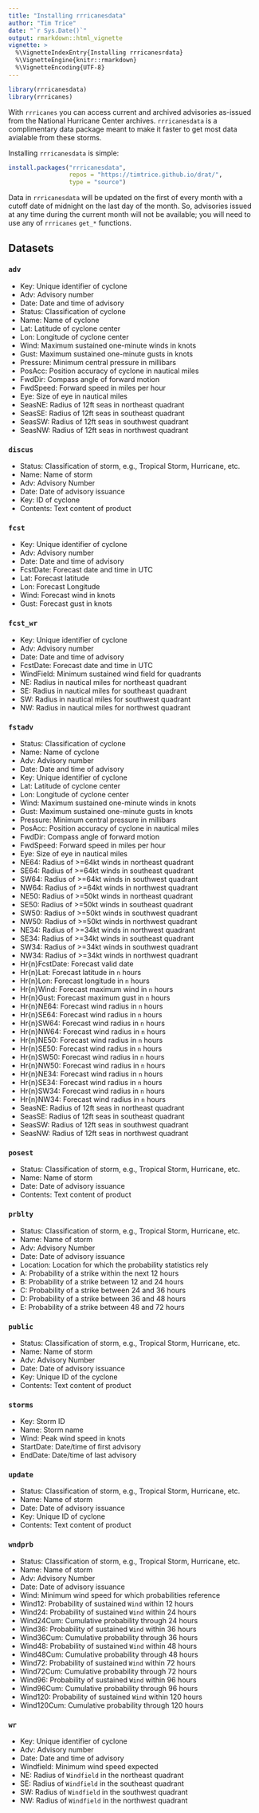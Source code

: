 ```yaml
---
title: "Installing rrricanesdata"
author: "Tim Trice"
date: "`r Sys.Date()`"
output: rmarkdown::html_vignette
vignette: >
  %\VignetteIndexEntry{Installing rrricanesrdata}
  %\VignetteEngine{knitr::rmarkdown}
  %\VignetteEncoding{UTF-8}
---
```


```r
library(rrricanesdata)
library(rrricanes)
```

With `rrricanes` you can access current and archived advisories as-issued from the National Hurricane Center archives. `rrricanesdata` is a complimentary data package meant to make it faster to get most data avialable from these storms. 

Installing `rrricanesdata` is simple:

```r
install.packages("rrricanesdata", 
                 repos = "https://timtrice.github.io/drat/", 
                 type = "source")
```

Data in `rrricanesdata` will be updated on the first of every month with a cutoff date of midnight on the last day of the month. So, advisories issued at any time during the current month will not be available; you will need to use any of `rrricanes` `get_*` functions. 

## Datasets

### `adv`
  * Key: Unique identifier of cyclone
  * Adv: Advisory number
  * Date: Date and time of advisory
  * Status: Classification of cyclone
  * Name: Name of cyclone
  * Lat: Latitude of cyclone center
  * Lon: Longitude of cyclone center
  * Wind: Maximum sustained one-minute winds in knots
  * Gust: Maximum sustained one-minute gusts in knots
  * Pressure: Minimum central pressure in millibars
  * PosAcc: Position accuracy of cyclone in nautical miles
  * FwdDir: Compass angle of forward motion
  * FwdSpeed: Forward speed in miles per hour
  * Eye: Size of eye in nautical miles
  * SeasNE: Radius of 12ft seas in northeast quadrant
  * SeasSE: Radius of 12ft seas in southeast quadrant
  * SeasSW: Radius of 12ft seas in southwest quadrant
  * SeasNW: Radius of 12ft seas in northwest quadrant

### `discus`
  * Status: Classification of storm, e.g., Tropical Storm, Hurricane,
    etc.
  * Name: Name of storm
  * Adv: Advisory Number
  * Date: Date of advisory issuance
  * Key: ID of cyclone
  * Contents: Text content of product

### `fcst`
  * Key: Unique identifier of cyclone
  * Adv: Advisory number
  * Date: Date and time of advisory
  * FcstDate: Forecast date and time in UTC
  * Lat: Forecast latitude
  * Lon: Forecast Longitude
  * Wind: Forecast wind in knots
  * Gust: Forecast gust in knots

### `fcst_wr`
  * Key: Unique identifier of cyclone
  * Adv: Advisory number
  * Date: Date and time of advisory
  * FcstDate: Forecast date and time in UTC
  * WindField: Minimum sustained wind field for quadrants
  * NE: Radius in nautical miles for northeast quadrant
  * SE: Radius in nautical miles for southeast quadrant
  * SW: Radius in nautical miles for southwest quadrant
  * NW: Radius in nautical miles for northwest quadrant

### `fstadv`
  * Status: Classification of cyclone
  * Name: Name of cyclone
  * Adv: Advisory number
  * Date: Date and time of advisory
  * Key: Unique identifier of cyclone
  * Lat: Latitude of cyclone center
  * Lon: Longitude of cyclone center
  * Wind: Maximum sustained one-minute winds in knots
  * Gust: Maximum sustained one-minute gusts in knots
  * Pressure: Minimum central pressure in millibars
  * PosAcc: Position accuracy of cyclone in nautical miles
  * FwdDir: Compass angle of forward motion
  * FwdSpeed: Forward speed in miles per hour
  * Eye: Size of eye in nautical miles
  * NE64: Radius of >=64kt winds in northeast quadrant
  * SE64: Radius of >=64kt winds in southeast quadrant
  * SW64: Radius of >=64kt winds in southwest quadrant
  * NW64: Radius of >=64kt winds in northwest quadrant
  * NE50: Radius of >=50kt winds in northeast quadrant
  * SE50: Radius of >=50kt winds in southeast quadrant
  * SW50: Radius of >=50kt winds in southwest quadrant
  * NW50: Radius of >=50kt winds in northwest quadrant
  * NE34: Radius of >=34kt winds in northwest quadrant
  * SE34: Radius of >=34kt winds in southeast quadrant
  * SW34: Radius of >=34kt winds in southwest quadrant
  * NW34: Radius of >=34kt winds in northwest quadrant
  * Hr\{n\}FcstDate: Forecast valid date
  * Hr\{n\}Lat: Forecast latitude in `n` hours
  * Hr\{n\}Lon: Forecast longitude in `n` hours
  * Hr\{n\}Wind: Forecast maximum wind in `n` hours
  * Hr\{n\}Gust: Forecast maximum gust in `n` hours
  * Hr\{n\}NE64: Forecast wind radius in `n` hours
  * Hr\{n\}SE64: Forecast wind radius in `n` hours
  * Hr\{n\}SW64: Forecast wind radius in `n` hours
  * Hr\{n\}NW64: Forecast wind radius in `n` hours
  * Hr\{n\}NE50: Forecast wind radius in `n` hours
  * Hr\{n\}SE50: Forecast wind radius in `n` hours
  * Hr\{n\}SW50: Forecast wind radius in `n` hours
  * Hr\{n\}NW50: Forecast wind radius in `n` hours
  * Hr\{n\}NE34: Forecast wind radius in `n` hours
  * Hr\{n\}SE34: Forecast wind radius in `n` hours
  * Hr\{n\}SW34: Forecast wind radius in `n` hours
  * Hr\{n\}NW34: Forecast wind radius in `n` hours
  * SeasNE: Radius of 12ft seas in northeast quadrant
  * SeasSE: Radius of 12ft seas in southeast quadrant
  * SeasSW: Radius of 12ft seas in southwest quadrant
  * SeasNW: Radius of 12ft seas in northwest quadrant

### `posest`
  * Status: Classification of storm, e.g., Tropical Storm, Hurricane,
    etc.
  * Name: Name of storm
  * Date: Date of advisory issuance
  * Contents: Text content of product

### `prblty`
  * Status: Classification of storm, e.g., Tropical Storm, Hurricane,
    etc.
  * Name: Name of storm
  * Adv: Advisory Number
  * Date: Date of advisory issuance
  * Location: Location for which the probability statistics rely
  * A: Probability of a strike within the next 12 hours
  * B: Probability of a strike between 12 and 24 hours
  * C: Probability of a strike between 24 and 36 hours
  * D: Probability of a strike between 36 and 48 hours
  * E: Probability of a strike between 48 and 72 hours

### `public`
  * Status: Classification of storm, e.g., Tropical Storm, Hurricane,
    etc.
  * Name: Name of storm
  * Adv: Advisory Number
  * Date: Date of advisory issuance
  * Key: Unique ID of the cyclone
  * Contents: Text content of product

### `storms`
  * Key: Storm ID
  * Name: Storm name
  * Wind: Peak wind speed in knots
  * StartDate: Date/time of first advisory
  * EndDate: Date/time of last advisory

### `update`
  * Status: Classification of storm, e.g., Tropical Storm, Hurricane,
    etc.
  * Name: Name of storm
  * Date: Date of advisory issuance
  * Key: Unique ID of cyclone
  * Contents: Text content of product

### `wndprb`
  * Status: Classification of storm, e.g., Tropical Storm, Hurricane,
    etc.
  * Name: Name of storm
  * Adv: Advisory Number
  * Date: Date of advisory issuance
  * Wind: Minimum wind speed for which probabilities reference
  * Wind12: Probability of sustained `Wind` within 12 hours
  * Wind24: Probability of sustained `Wind` within 24 hours
  * Wind24Cum: Cumulative probability through 24 hours
  * Wind36: Probability of sustained `Wind` within 36 hours
  * Wind36Cum: Cumulative probability through 36 hours
  * Wind48: Probability of sustained `Wind` within 48 hours
  * Wind48Cum: Cumulative probability through 48 hours
  * Wind72: Probability of sustained `Wind` within 72 hours
  * Wind72Cum: Cumulative probability through 72 hours
  * Wind96: Probability of sustained `Wind` within 96 hours
  * Wind96Cum: Cumulative probability through 96 hours
  * Wind120: Probability of sustained `Wind` within 120 hours
  * Wind120Cum: Cumulative probability through 120 hours

### `wr`
  * Key: Unique identifier of cyclone
  * Adv: Advisory number
  * Date: Date and time of advisory
  * Windfield: Minimum wind speed expected
  * NE: Radius of `Windfield` in the northeast quadrant
  * SE: Radius of `Windfield` in the southeast quadrant
  * SW: Radius of `Windfield` in the southwest quadrant
  * NW: Radius of `Windfield` in the northwest quadrant
